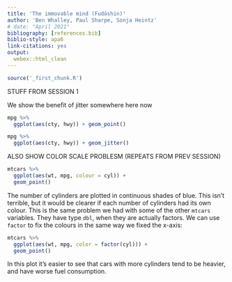 ```yaml
---
title: 'The immovable mind (Fudōshin)'
author: 'Ben Whalley, Paul Sharpe, Sonja Heintz'
# date: "April 2021"
bibliography: [references.bib]
biblio-style: apa6
link-citations: yes
output:
  webex::html_clean
---
```



```r
source('_first_chunk.R')
```



<!-- 4.	Evidence 2 – correlations -->
<!-- -	Scatter plot -->
<!-- -	Effect sizes shown in scatter plots (make it a quiz* and/or use http://guessthecorrelation.com ) -->
<!-- -	Bayesian evidence for a correlation -->
<!-- -	Colouring a scatterplot*† -->
<!-- -	Smoothed line plot*† -->




STUFF FROM SESSION 1

We show the benefit of jitter somewhere here now

<!-- he points on the scatter plot are 'jittered' to avoid -->
<!-- overplotting, making the output easier to read. -->

```r
mpg %>% 
  ggplot(aes(cty, hwy)) + geom_point()

mpg %>% 
  ggplot(aes(cty, hwy)) + geom_jitter()
```









ALSO SHOW COLOR SCALE PROBLESM (REPEATS FROM PREV SESSION)

```r
mtcars %>%
  ggplot(aes(wt, mpg, colour = cyl)) +
  geom_point()
```

The number of cylinders are plotted in continuous shades of blue. This isn't terrible, but it would be clearer if each
number of cylinders had its own colour. This is the same problem we had with some of the other `mtcars` variables. They
have type `dbl`, when they are actually factors. We can use `factor` to fix the colours in the same way we fixed the
x-axis:

```r
mtcars %>%
  ggplot(aes(wt, mpg, color = factor(cyl))) +
  geom_point()
```

In this plot it's easier to see that cars with more cylinders tend to be heavier, and have worse fuel consumption.






